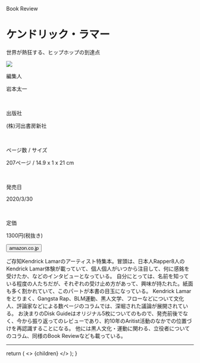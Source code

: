 
<Row >
  <Column colMd={"12"} colLg={"12"} noGutterMdLeft="">
      <p className="largeP">Book Review</p>
    <h1 className="h1-no-bottom-margin">
    ケンドリック・ラマー
    </h1>
    <p className="largeP">世界が熱狂する、ヒップホップの到達点</p>
  </Column>
</Row>

<Row>
<Column colMd={"4"} colLg={"4"} noGutterMdLeft="">

<a href="https://amzn.to/3cjcBcy"><img src="../../images/books/kendricklamarkawade.jpg"/></a>

</Column>
<Column colMd={"8"} colLg={"8"} noGutterMdLeft="">
  <div>
    <p>編集人</p>
    <p className="largeP">
    岩本太一
    </p>
    <br/>
    <p>出版社</p>
    <p className="largeP">
    (株)河出書房新社
    </p>
    <br/>
    <p>ページ数 / サイズ</p>
    <p className="largeP">
    207ページ / 14.9 x 1 x 21 cm 
    </p>
    <br/>
    <p>発売日</p>
    <p className="largeP">
    2020/3/30
    </p>
    <br/>
    <p>定価</p>
    <p className="largeP">
    1300円(税抜き)
    </p>
    <div>
    <Button href="https://amzn.to/3cjcBcy" kind="primary" size="small" renderIcon={ArrowUpRight24}>
      amazon.co.jp
    </Button>
    </div>
  </div>
</Column>
</Row>

<Row>
  <Column colMd={"8"} colLg={"8"} noGutterMdLeft="">
    <p>
    ご存知Kendrick Lamarのアーティスト特集本。冒頭は、日本人Rapper8人のKendrick Lamar体験が載っていて、個人個人がいつから注目して、何に感銘を受けたか、などのインタビューとなっている。
    自分にとっては、名前を知っている程度の人たちだが、それぞれの受け止め方があって、興味が持たれた。紙面も多く割かれていて、このパートが本書の目玉になっている。
    Kendrick Lamarをとりまく、Gangsta Rap、BLM運動、黒人文学、フローなどについて文化人、評論家などによる数ページのコラムでは、深堀された議論が展開されている。
    お決まりのDisk Guideはオリジナル5枚についてのもので、発売前後でなく、今から振り返ってのレビューであり、約10年のAritist活動のなかでの位置づけを再認識することになる。
    他には黒人文化・運動に関わる、立役者についてのコラム、同様のBook Reviewなども載っている。 
    </p>
  </Column>
</Row>

<hr/>

  return (
    <>
      {children}
    </>
  );
}
